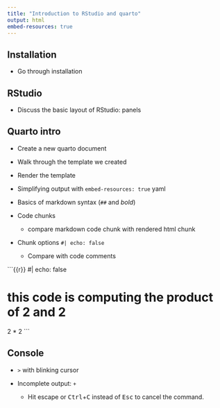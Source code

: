 ```yaml
---
title: "Introduction to RStudio and quarto"
output: html
embed-resources: true
---
```


## Installation

- Go through installation

## RStudio

- Discuss the basic layout of RStudio: panels

## Quarto intro

- Create a new quarto document

- Walk through the template we created

- Render the template

- Simplifying output with `embed-resources: true` yaml

- Basics of markdown syntax (`##` and *bold*)

- Code chunks

    - compare markdown code chunk with rendered html chunk

- Chunk options `#| echo: false`

    - Compare with code comments

```{{r}}
#| echo: false

# this code is computing the product of 2 and 2
2 * 2
```

## Console


- `>` with blinking cursor

- Incomplete output: `+`

    - Hit escape or <kbd>Ctrl</kbd>+<kbd>C</kbd> instead of <kbd>Esc</kbd> to cancel the command.

